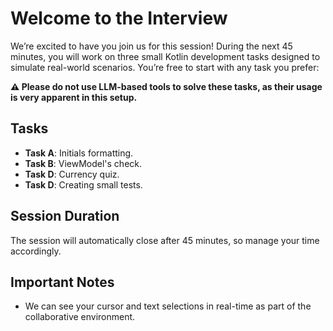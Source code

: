 # Welcome to the Interview

We’re excited to have you join us for this session! During the next 45 minutes, you will work on three small Kotlin development tasks designed to simulate real-world scenarios. You’re free to start with any task you prefer:

**⚠️ Please do not use LLM-based tools to solve these tasks, as their usage is very apparent in this setup.**

## Tasks

- **Task A**: Initials formatting.
- **Task B**: ViewModel's check.
- **Task D**: Currency quiz.
- **Task D**: Creating small tests.

## Session Duration

The session will automatically close after 45 minutes, so manage your time accordingly.

## Important Notes

- We can see your cursor and text selections in real-time as part of the collaborative environment.
